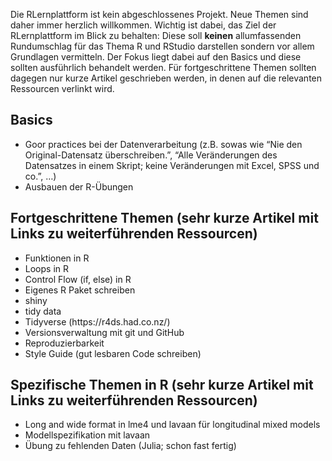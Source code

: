 Die RLernplattform ist kein abgeschlossenes Projekt. Neue Themen sind daher immer herzlich willkommen. Wichtig ist dabei, das Ziel der RLernplattform im Blick zu behalten: Diese soll **keinen** allumfassenden Rundumschlag für das Thema R und RStudio darstellen sondern vor allem Grundlagen vermitteln. Der Fokus liegt dabei auf den Basics und diese sollten ausführlich behandelt werden. Für fortgeschrittene Themen sollten dagegen nur kurze Artikel geschrieben werden, in denen auf die relevanten Ressourcen verlinkt wird.

## Basics

- Goor practices bei der Datenverarbeitung (z.B. sowas wie "Nie den Original-Datensatz überschreiben.", "Alle Veränderungen des Datensatzes in einem Skript; keine Veränderungen mit Excel, SPSS und co.", ...)
- Ausbauen der R-Übungen

## Fortgeschrittene Themen (sehr kurze Artikel mit Links zu weiterführenden Ressourcen)

- Funktionen in R
- Loops in R
- Control Flow (if, else) in R
- Eigenes R Paket schreiben
- shiny
- tidy data
- Tidyverse (https://r4ds.had.co.nz/)
- Versionsverwaltung mit git und GitHub
- Reproduzierbarkeit
- Style Guide (gut lesbaren Code schreiben)

## Spezifische Themen in R (sehr kurze Artikel mit Links zu weiterführenden Ressourcen)

- Long and wide format in lme4 und lavaan für longitudinal mixed models
- Modellspezifikation mit lavaan
- Übung zu fehlenden Daten (Julia; schon fast fertig)
